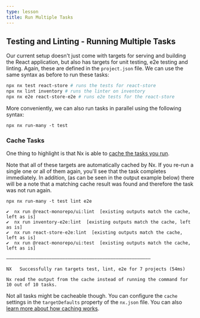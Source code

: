 ```yaml
---
type: lesson
title: Run Multiple Tasks
---
```


## Testing and Linting - Running Multiple Tasks


<VideoLink link="https://youtu.be/gc4N7kxiA50?t=589"></VideoLink>

Our current setup doesn't just come with targets for serving and building the React application, but also has targets for unit testing, e2e testing and linting. Again, these are defined in the `project.json` file. We can use the same syntax as before to run these tasks:

```bash
npx nx test react-store # runs the tests for react-store
npx nx lint inventory # runs the linter on inventory
npx nx e2e react-store-e2e # runs e2e tests for the react-store
```

More conveniently, we can also run tasks in parallel using the following syntax:

```shell
npx nx run-many -t test
```

### Cache Tasks

One thing to highlight is that Nx is able to [cache the tasks you run](/features/cache-task-results).

Note that all of these targets are automatically cached by Nx. If you re-run a single one or all of them again, you'll see that the task completes immediately. In addition, (as can be seen in the output example below) there will be a note that a matching cache result was found and therefore the task was not run again.

```shell
npx nx run-many -t test lint e2e
```

```
✔  nx run @react-monorepo/ui:lint  [existing outputs match the cache, left as is]
✔  nx run inventory-e2e:lint  [existing outputs match the cache, left as is]
✔  nx run react-store-e2e:lint  [existing outputs match the cache, left as is]
✔  nx run @react-monorepo/ui:test  [existing outputs match the cache, left as is]

——————————————————————————————————————————————————————

NX   Successfully ran targets test, lint, e2e for 7 projects (54ms)

Nx read the output from the cache instead of running the command for 10 out of 10 tasks.
```

Not all tasks might be cacheable though. You can configure the `cache` settings in the `targetDefaults` property of the `nx.json` file. You can also [learn more about how caching works](/features/cache-task-results).
